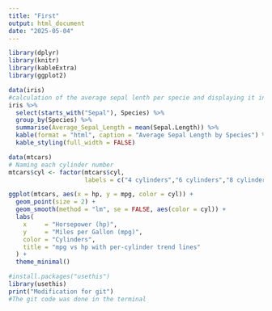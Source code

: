 ```yaml
---
title: "First"
output: html_document
date: "2025-05-04"
---
```


```r
library(dplyr)
library(knitr)
library(kableExtra)
library(ggplot2)

```
```r
data(iris)
#calculation of the average sepal lenth per specie and displaying it in a table
iris %>% 
  select(starts_with("Sepal"), Species) %>% 
  group_by(Species) %>% 
  summarise(Average_Sepal_Length = mean(Sepal.Length)) %>% 
  kable(format = "html", caption = "Average Sepal Length by Species") %>% 
  kable_styling(full_width = FALSE)
```

```r
data(mtcars)
# Naming each cylinder number 
mtcars$cyl <- factor(mtcars$cyl,
                     labels = c("4 cylinders","6 cylinders","8 cylinders"))

ggplot(mtcars, aes(x = hp, y = mpg, color = cyl)) +
  geom_point(size = 2) +
  geom_smooth(method = "lm", se = FALSE, aes(color = cyl)) +
  labs(
    x     = "Horsepower (hp)",
    y     = "Miles per Gallon (mpg)",
    color = "Cylinders",
    title = "mpg vs hp with per-cylinder trend lines"
  ) +
  theme_minimal()
```

```r
#install.packages("usethis")
library(usethis)
print("Modification for git")
#The git code was done in the terminal
```

